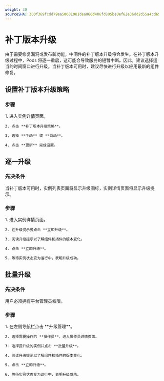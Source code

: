 ```yaml
---
weight: 30
sourceSHA: 360f369fcdd79ea50681981dea866d406fd805be0ef62e36dd2d55a4cd69c4ee
---
```


# 补丁版本升级

由于需要修复漏洞或发布新功能，中间件的补丁版本升级将会发生。在补丁版本升级过程中，Pods 将逐一重启，这可能会导致服务的短暂中断。因此，建议选择适当的时间窗口进行升级。当补丁版本可用时，建议尽快进行升级以应用最新的组件修复。

## 设置补丁版本升级策略

### 步骤

<Tabs>
  <Tab label="Web 控制台">
    1. 进入实例详情页面。

    2. 点击 **补丁版本升级策略**。

    3. 选择 **手动** 或 **自动**。

    4. 点击 **更新** 完成设置。
  </Tab>
</Tabs>

## 逐一升级

### 先决条件

当补丁版本可用时，实例列表页面将显示升级图标，实例详情页面将显示升级提示。

### 步骤

<Tabs>
  <Tab label="Web 控制台">
    1. 进入实例详情页面。

    2. 在升级提示旁点击 **立即升级**。

    3. 阅读升级提示以了解组件和插件的版本变化。

    4. 点击 **立即升级**。

    5. 等待实例状态变为运行中，表明升级成功。
  </Tab>
</Tabs>

## 批量升级

### 先决条件

用户必须拥有平台管理员权限。

### 步骤

<Tabs>
  <Tab label="Web 控制台">
    1. 在左侧导航栏点击 **升级管理**。

    2. 选择需要操作的 **操作员**，进入操作员详情页面。

    3. 选择要升级的实例并点击 **批量升级**。

    4. 阅读升级提示以了解组件和插件的版本变化。

    5. 点击 **立即升级**。

    6. 等待实例状态变为运行中，表明升级成功。
  </Tab>
</Tabs>
